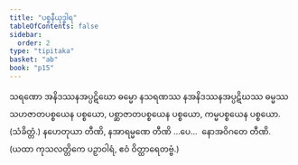 ```yaml
---
title: "ပစ္စနီယုဒ္ဓါရ"
tableOfContents: false
sidebar:
  order: 2
type: "tipitaka"
basket: "ab"
book: "p15"
---
```



<DynamicBreadcrumb />

<Division number="105" book="p15" e="ch" v="40" p="244">

<Paragraph number="289" book="p15">
သရဏော အနိဒဿနအပ္ပဋိဃော ဓမ္မော နသရဏဿ နအနိဒဿနအပ္ပဋိဃဿ ဓမ္မဿ သဟဇာတပစ္စယေန ပစ္စယော, ပစ္ဆာဇာတပစ္စယေန ပစ္စယော, ကမ္မပစ္စယေန ပစ္စယော. (သံခိတ္တံ.)
</Paragraph>

<Paragraph number="290" book="p15">
နဟေတုယာ တီဏိ, နအာရမ္မဏေ တီဏိ …ပေ…  နောအဝိဂတေ တီဏိ.
</Paragraph>

<Paragraph number="291" book="p15">
(ယထာ ကုသလတ္တိကေ ပဉှာဝါရံ, ဧဝံ ဝိတ္ထာရေတဗ္ဗံ.)
</Paragraph>
</Division>
